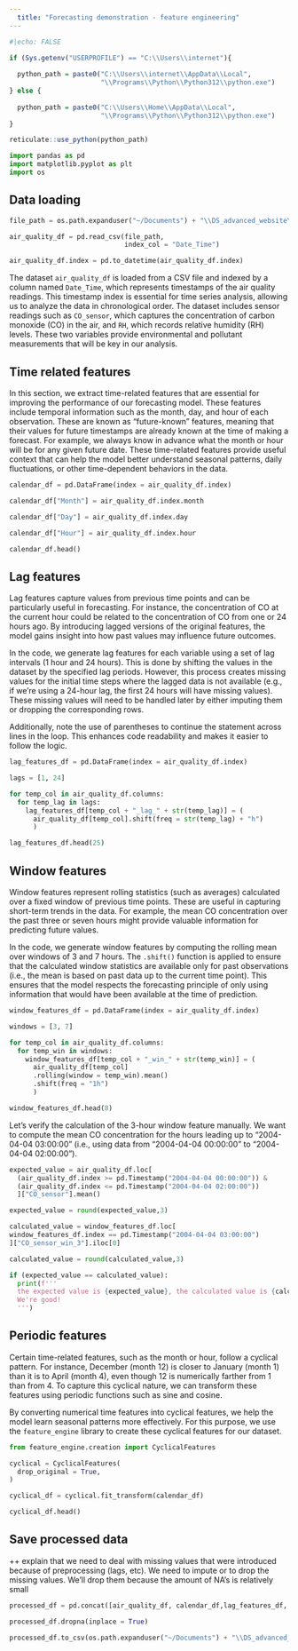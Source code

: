 ```yaml
---
  title: "Forecasting demonstration - feature engineering"
---
```


```r
#|echo: FALSE

if (Sys.getenv("USERPROFILE") == "C:\\Users\\internet"){
  
  python_path = paste0("C:\\Users\\internet\\AppData\\Local",
                       "\\Programs\\Python\\Python312\\python.exe")
} else {
  
  python_path = paste0("C:\\Users\\Home\\AppData\\Local",
                       "\\Programs\\Python\\Python312\\python.exe")
}

reticulate::use_python(python_path)

```

```python

import pandas as pd
import matplotlib.pyplot as plt
import os 

```

## Data loading

```python

file_path = os.path.expanduser("~/Documents") + "\\DS_advanced_website\\data\\example_air_quality.csv"

air_quality_df = pd.read_csv(file_path,
                             index_col = "Date_Time")

air_quality_df.index = pd.to_datetime(air_quality_df.index)

```

The dataset `air_quality_df` is loaded from a CSV file and indexed by a column named `Date_Time`, which represents timestamps of the air quality readings. This timestamp index is essential for time series analysis, allowing us to analyze the data in chronological order. The dataset includes sensor readings such as `CO_sensor`, which captures the concentration of carbon monoxide (CO) in the air, and `RH`, which records relative humidity (RH) levels. These two variables provide environmental and pollutant measurements that will be key in our analysis.

## Time related features

In this section, we extract time-related features that are essential for improving the performance of our forecasting model. These features include temporal information such as the month, day, and hour of each observation. These are known as "future-known" features, meaning that their values for future timestamps are already known at the time of making a forecast. For example, we always know in advance what the month or hour will be for any given future date. These time-related features provide useful context that can help the model better understand seasonal patterns, daily fluctuations, or other time-dependent behaviors in the data.

```python

calendar_df = pd.DataFrame(index = air_quality_df.index)

calendar_df["Month"] = air_quality_df.index.month

calendar_df["Day"] = air_quality_df.index.day

calendar_df["Hour"] = air_quality_df.index.hour

calendar_df.head()

```

## Lag features

Lag features capture values from previous time points and can be particularly useful in forecasting. For instance, the concentration of CO at the current hour could be related to the concentration of CO from one or 24 hours ago. By introducing lagged versions of the original features, the model gains insight into how past values may influence future outcomes.

In the code, we generate lag features for each variable using a set of lag intervals (1 hour and 24 hours). This is done by shifting the values in the dataset by the specified lag periods. However, this process creates missing values for the initial time steps where the lagged data is not available (e.g., if we're using a 24-hour lag, the first 24 hours will have missing values). These missing values will need to be handled later by either imputing them or dropping the corresponding rows.

Additionally, note the use of parentheses to continue the statement across lines in the loop. This enhances code readability and makes it easier to follow the logic.

```python

lag_features_df = pd.DataFrame(index = air_quality_df.index)

lags = [1, 24]

for temp_col in air_quality_df.columns:
  for temp_lag in lags:
    lag_features_df[temp_col + "_lag_" + str(temp_lag)] = (
      air_quality_df[temp_col].shift(freq = str(temp_lag) + "h")
      )

lag_features_df.head(25)

```

## Window features

Window features represent rolling statistics (such as averages) calculated over a fixed window of previous time points. These are useful in capturing short-term trends in the data. For example, the mean CO concentration over the past three or seven hours might provide valuable information for predicting future values.

In the code, we generate window features by computing the rolling mean over windows of 3 and 7 hours. The `.shift()` function is applied to ensure that the calculated window statistics are available only for past observations (i.e., the mean is based on past data up to the current time point). This ensures that the model respects the forecasting principle of only using information that would have been available at the time of prediction.

```python

window_features_df = pd.DataFrame(index = air_quality_df.index)

windows = [3, 7]

for temp_col in air_quality_df.columns:
  for temp_win in windows:
    window_features_df[temp_col + "_win_" + str(temp_win)] = (
      air_quality_df[temp_col]
      .rolling(window = temp_win).mean()
      .shift(freq = "1h")
      )

window_features_df.head(8)

```

Let's verify the calculation of the 3-hour window feature manually. We want to compute the mean CO concentration for the hours leading up to "2004-04-04 03:00:00" (i.e., using data from "2004-04-04 00:00:00" to "2004-04-04 02:00:00").

```python

expected_value = air_quality_df.loc[
  (air_quality_df.index >= pd.Timestamp("2004-04-04 00:00:00")) &
  (air_quality_df.index <= pd.Timestamp("2004-04-04 02:00:00"))
  ]["CO_sensor"].mean()

expected_value = round(expected_value,3)

calculated_value = window_features_df.loc[
window_features_df.index == pd.Timestamp("2004-04-04 03:00:00")
]["CO_sensor_win_3"].iloc[0]

calculated_value = round(calculated_value,3)

if (expected_value == calculated_value):
  print(f'''
  the expected value is {expected_value}, the calculated value is {calculated_value}. 
  We're good!
  ''')


```

## Periodic features

Certain time-related features, such as the month or hour, follow a cyclical pattern. For instance, December (month 12) is closer to January (month 1) than it is to April (month 4), even though 12 is numerically farther from 1 than from 4. To capture this cyclical nature, we can transform these features using periodic functions such as sine and cosine.

By converting numerical time features into cyclical features, we help the model learn seasonal patterns more effectively. For this purpose, we use the `feature_engine` library to create these cyclical features for our dataset.

```python

from feature_engine.creation import CyclicalFeatures

cyclical = CyclicalFeatures(
  drop_original = True,
)

cyclical_df = cyclical.fit_transform(calendar_df)

cyclical_df.head()

```

## Save processed data

++ explain that we need to deal with missing values that were introduced because of preprocessing (lags, etc). We need to impute or to drop the missing values. We'll drop them because the amount of NA's is relatively small

```python

processed_df = pd.concat([air_quality_df, calendar_df,lag_features_df, cyclical_df], axis = 1)

processed_df.dropna(inplace = True)

processed_df.to_csv(os.path.expanduser("~/Documents") + "\\DS_advanced_website" + "\\data\\air_quality_processed_df.csv")

```

